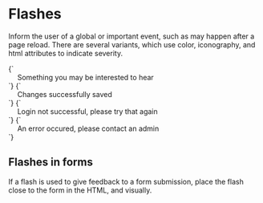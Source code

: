 
<Meta title="UI/Flashes" />

# Flashes

Inform the user of a global or important event, such as may happen after a page reload. There are several variants, which use color, iconography, and html attributes to indicate severity.

<Canvas isColumn>
  <Story name="Flash (brand-1)">
    {`
      <div class="u-padding-l--y a-flash--brand-1" aria-live="polite">
        <div class="a-content u-flex u-items-center u-font--medium">
          <svg width="14" height="14" class="a-icon a-icon--l u-flex__shrink-0 u-margin-m--right" aria-hidden="true" focusable="false" xmlns="http://www.w3.org/2000/svg" viewBox="0 0 100 100">
            <use xlink:href="${icons}#icon-info-circle"></use>
          </svg>
          Something you may be interested to hear
        </div>
      </div>
    `}
  </Story>
  <Story name="Flash (positive)">
    {`
      <div class="u-padding-l--y a-flash--positive" aria-live="polite">
        <div class="a-content u-flex u-items-center u-font--medium">
          <svg width="14" height="14" class="a-icon a-icon--l u-flex__shrink-0 u-margin-m--right" aria-hidden="true" focusable="false" xmlns="http://www.w3.org/2000/svg" viewBox="0 0 100 100">
            <use xlink:href="${icons}#icon-check-circle"></use>
          </svg>
          Changes successfully saved
        </div>
      </div>
    `}
  </Story>
  <Story name="Flash (warning)">
    {`
      <div class="u-padding-l--y a-flash--warning" aria-live="polite">
        <div class="a-content u-flex u-items-center u-font--medium">
          <svg width="14" height="14" class="a-icon a-icon--l u-flex__shrink-0 u-margin-m--right" aria-hidden="true" focusable="false" xmlns="http://www.w3.org/2000/svg" viewBox="0 0 100 100">
            <use xlink:href="${icons}#icon-question-circle"></use>
          </svg>
          Login not successful, please try that again
        </div>
      </div>
    `}
  </Story>
  <Story name="Flash (danger)">
    {`
      <div class="u-padding-l--y a-flash--danger" role="alert">
        <div class="a-content u-flex u-items-center u-font--medium">
          <svg width="14" height="14" class="a-icon a-icon--l u-flex__shrink-0 u-margin-m--right" aria-hidden="true" focusable="false" xmlns="http://www.w3.org/2000/svg" viewBox="0 0 100 100">
            <use xlink:href="${icons}#icon-exclamation"></use>
          </svg>
          An error occured, please contact an admin
        </div>
      </div>
    `}
  </Story>
</Canvas>

## Flashes in forms

If a flash is used to give feedback to a form submission, place the flash close to the form in the HTML, and visually.

<Canvas>
  <Story id="ui-data-forms--login-form-with-errors" />
</Canvas>
